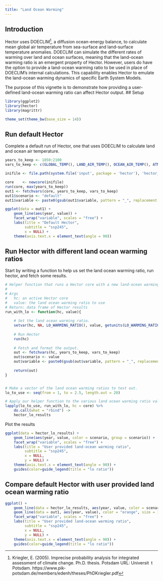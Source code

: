 ```yaml
---
title: "Land Ocean Warming"
---
```


## Introduction

Hector uses DOECLIM^[Kriegler, E. (2005). Imprecise probability analysis for integrated assessment of climate change. Ph.D. thesis. Potsdam URL: Universit t
Potsdam. https://www.pik‐potsdam.de/members/edenh/theses/PhDKriegler.pdf], a diffusion ocean-energy balance, to calculate mean global air temperature from sea-surface and land-surface temperature anomalies. DOECLIM can simulate the different rates of warming over land and ocean surfaces, meaning that the land-ocean warming ratio is an emergent property of Hector. However, users do have the option to provide a land-ocean warming ratio to be used in place of DOECLIM’s internal calculations. This capability enables Hector to emulate the land-ocean warming dynamics of specific Earth System Models. 

The purpose of this vignette is to demonstrate how providing a user-defined land-ocean warming ratio can affect Hector output. 
## Setup

```r
library(ggplot2)
library(hector)
library(magrittr)

theme_set(theme_bw(base_size = 14))
```



## Run default Hector 

Complete a default run of Hector, one that uses DOECLIM to calculate land and ocean air temperature. 

```r
years_to_keep <- 1850:2100
vars_to_keep <- c(GLOBAL_TEMP(), LAND_AIR_TEMP(), OCEAN_AIR_TEMP(), ATMOSPHERIC_CO2())

inifile <- file.path(system.file('input', package = 'hector'), 'hector_ssp245.ini')

core    <- newcore(inifile)
run(core, max(years_to_keep))
out1 <- fetchvars(core, years_to_keep, vars_to_keep)
out1$scenario <- "default"
out1$variable <- paste0(gsub(out1$variable, pattern = "_", replacement = " "), " (", out1$units, ")")
```

```r
ggplot(data = out1) + 
    geom_line(aes(year, value)) + 
    facet_wrap("variable", scales = "free") + 
    labs(title = "Default Hector", 
         subtitle = "ssp245", 
         x = NULL) +
    theme(axis.text.x = element_text(angle = 90))
```


## Run Hector with different land ocean warming ratios 

Start by writing a function to help us set the land ocean warming ratio, run hector, and fetch some results.  


```r
# Helper function that runs a Hector core with a new land-ocean warming ratio. 
# 
# Args 
#   hc: an active Hector core 
#   value: the land ocean warming ratio to use 
# Return: data frame of Hector results
run_with_lo <- function(hc, value){
    
    # Set the land ocean warming ratio. 
    setvar(hc, NA, LO_WARMING_RATIO(), value, getunits(LO_WARMING_RATIO()))
    
    # Run Hector
    run(hc)
    
    # Fetch and format the output. 
    out <- fetchvars(hc, years_to_keep, vars_to_keep)
    out$scenario <- value
    out$variable <- paste0(gsub(out$variable, pattern = "_", replacement = " "), " (", out$units, ")")
    
    return(out)
}


# Make a vector of the land ocean warming ratios to test out. 
lo_to_use <- seq(from = 1, to = 2.5, length.out = 20)

# Apply our helper function to the various land ocean warming ratio values & concatenate the results into a single data frame.
lapply(lo_to_use, run_with_lo, hc = core) %>%
    do.call(what = "rbind") -> 
    hector_lo_results

```


Plot the results 

```r
ggplot(data = hector_lo_results) + 
    geom_line(aes(year, value, color = scenario, group = scenario)) + 
    facet_wrap("variable", scales = "free") + 
    labs(title = "User provided land-ocean warming ratio", 
         subtitle = "ssp245", 
         x = NULL, 
         y = NULL) +
    theme(axis.text.x = element_text(angle = 90)) + 
    guides(color=guide_legend(title = "lo ratio"))
```



## Compare default Hector with user provided land ocean warming ratio


```r
ggplot() + 
    geom_line(data = hector_lo_results, aes(year, value, color = scenario, group = scenario)) + 
    geom_line(data = out1, aes(year, value), color = "orange", size = 1) + 
    facet_wrap("variable", scales = "free") + 
    labs(title = "User provided land-ocean warming ratio", 
         subtitle = "ssp245", 
         x = NULL, 
         y = NULL) +
    theme(axis.text.x = element_text(angle = 90)) + 
    guides(color=guide_legend(title = "lo ratio"))

```

